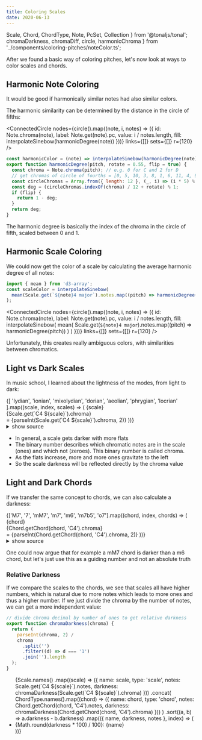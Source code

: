 ```yaml
---
title: Coloring Scales
date: 2020-06-13
---
```


  Scale,
  Chord,
  ChordType,
  Note,
  PcSet,
  Collection
} from '@tonaljs/tonal';
  chromaDarkness,
  chromaDiff,
  circle,
  harmonicChroma
} from '../components/coloring-pitches/noteColor.ts';

After we found a basic way of coloring pitches, let's now look at ways to color scales and chords.

## Harmonic Note Coloring

It would be good if harmonically similar notes had also similar colors.

The harmonic similarity can be determined by the distance in the circle of fifths:

<ConnectedCircle
  nodes={circle().map((note, i, notes) => ({
    id: Note.chroma(note),
    label: Note.get(note).pc,
    value: i / notes.length,
    fill: interpolateSinebow(harmonicDegree(note))
  }))}
  links={[]}
  sets={[]}
  r={120}
/>

```js
const harmonicColor = (note) => interpolateSinebow(harmonicDegree(note));
export function harmonicDegree(pitch, rotate = 0.55, flip = true) {
  const chroma = Note.chroma(pitch); // e.g. 0 for C and 2 for D
  // get chromas of circle of fourths = [0, 5, 10, 3, 8, 1, 6, 11, 4, 9, 2, 7]
  const circleChromas = Array.from({ length: 12 }, (_, i) => (i * 5) % 12);
  const deg = (circleChromas.indexOf(chroma) / 12 + rotate) % 1;
  if (flip) {
    return 1 - deg;
  }
  return deg;
}
```

The harmonic degree is basically the index of the chroma in the circle of fifth, scaled between 0 and 1.

## Harmonic Scale Coloring

We could now get the color of a scale by calculating the average harmonic degree of all notes:

```js
import { mean } from 'd3-array';
const scaleColor = interpolateSinebow(
  mean(Scale.get(`${note}4 major`).notes.map((pitch) => harmonicDegree(pitch)))
);
```

<ConnectedCircle
  nodes={circle().map((note, i, notes) => ({
    id: Note.chroma(note),
    label: Note.get(note).pc,
    value: i / notes.length,
    fill: interpolateSinebow(
      mean(
        Scale.get(`${note}4 major`).notes.map((pitch) => harmonicDegree(pitch))
      )
    )
  }))}
  links={[]}
  sets={[]}
  r={120}
/>

Unfortunately, this creates really ambiguous colors, with similarities between chromatics.

## Light vs Dark Scales

In music school, I learned about the lightness of the modes, from light to dark:

<div>
  {[
    'lydian',
    'ionian',
    'mixolydian',
    'dorian',
    'aeolian',
    'phrygian',
    'locrian'
  ].map((scale, index, scales) => (
    <React.Fragment key={scale}>
      <Grid spacing={0} container style={{ width: '100%' }} alignItems="center">
        <Grid item xs={10}>
          <Score
            width={500}
            height={100}
            staves={rhythmicalScore(
              Rhythm.group(Scale.get(`C4 ${scale}`).notes.concat(['C5']), 4)
            )}
          />
        </Grid>
        <Grid item xs={2}>
          {scale}
          <br />
          {Scale.get(`C4 ${scale}`).chroma}
          <br />= {parseInt(Scale.get(`C4 ${scale}`).chroma, 2)}
        </Grid>
      </Grid>
    </React.Fragment>
  ))}
</div>

<details>
<summary>show source</summary>

```ts
<div>
  {[
    'lydian',
    'ionian',
    'mixolydian',
    'dorian',
    'aeolian',
    'phrygian',
    'locrian'
  ].map((scale, index, scales) => (
    <React.Fragment key={scale}>
      <Grid spacing={0} container style={{ width: '100%' }} alignItems="center">
        <Grid item xs={10}>
          <Score
            width={500}
            height={100}
            staves={rhythmicalScore(
              Rhythm.group(Scale.get(`C4 ${scale}`).notes.concat(['C5']), 4)
            )}
          />
        </Grid>
        <Grid item xs={2}>
          {scale}
          <br />
          {Scale.get(`C4 ${scale}`).chroma}
        </Grid>
      </Grid>
    </React.Fragment>
  ))}
</div>
```

</details>

- In general, a scale gets darker with more flats
- The binary number describes which chromatic notes are in the scale (ones) and which not (zeroes). This binary number is called chroma.
- As the flats increase, more and more ones gravitate to the left
- So the scale darkness will be reflected directly by the chroma value

## Light and Dark Chords

If we transfer the same concept to chords, we can also calculate a darkness:

<div>
  {['M7', '7', 'mM7', 'm7', 'm6', 'm7b5', 'o7'].map((chord, index, chords) => (
    <React.Fragment key={chord}>
      <Grid spacing={0} container style={{ width: '100%' }} alignItems="center">
        <Grid item xs={10}>
          <Score
            width={500}
            height={100}
            staves={rhythmicalScore([Chord.getChord(chord, 'C4').notes])}
          />
        </Grid>
        <Grid item xs={2}>
          {chord}
          <br />
          {Chord.getChord(chord, 'C4').chroma}
          <br />= {parseInt(Chord.getChord(chord, 'C4').chroma, 2)}
        </Grid>
      </Grid>
    </React.Fragment>
  ))}
</div>

<details>
<summary>show source</summary>

```ts
<div>
  {['M7', '7', 'mM7', 'm7', 'm6', 'm7b5', 'o7'].map((chord, index, chords) => (
    <React.Fragment key={chord}>
      <Grid spacing={0} container style={{ width: '100%' }} alignItems="center">
        <Grid item xs={10}>
          <Score
            width={500}
            height={100}
            staves={rhythmicalScore([Chord.getChord(chord, 'C4').notes])}
          />
        </Grid>
        <Grid item xs={2}>
          {chord}
          <br />
          {Chord.getChord(chord, 'C4').chroma}
          <br />= {parseInt(Chord.getChord(chord, 'C4').chroma, 2)}
        </Grid>
      </Grid>
    </React.Fragment>
  ))}
</div>
```

</details>

One could now argue that for example a mM7 chord is darker than a m6 chord, but let's just use this as a guiding number and not an absolute truth

### Relative Darkness

If we compare the scales to the chords, we see that scales all have higher numbers, which is natural due to more notes which leads to more ones and thus a higher number.
If we just divide the chroma by the number of notes, we can get a more independent value:

```ts
// divide chroma decimal by number of ones to get relative darkness
export function chromaDarkness(chroma) {
  return (
    parseInt(chroma, 2) /
    chroma
      .split('')
      .filter((d) => d === '1')
      .join('').length
  );
}
```

<div style={{ overflow: 'auto', maxHeight: '300px' }}>
  <ul>
    {Scale.names()
      .map((scale) => ({
        name: scale,
        type: 'scale',
        notes: Scale.get(`C4 ${scale}`).notes,
        darkness: chromaDarkness(Scale.get(`C4 ${scale}`).chroma)
      }))
      .concat(
        ChordType.names().map((chord) => ({
          name: chord,
          type: 'chord',
          notes: Chord.getChord(chord, 'C4').notes,
          darkness: chromaDarkness(Chord.getChord(chord, 'C4').chroma)
        }))
      )
      .sort((a, b) => a.darkness - b.darkness)
      .map(({ name, darkness, notes }, index) => (
        <li key={index}>
          <PlayButton
            events={renderRhythmObject({
              sequential: notes,
              duration: notes.length / 4
            })}
            loop={false}
          />
          {Math.round(darkness * 100) / 100}: {name}
        </li>
      ))}
  </ul>
</div>
